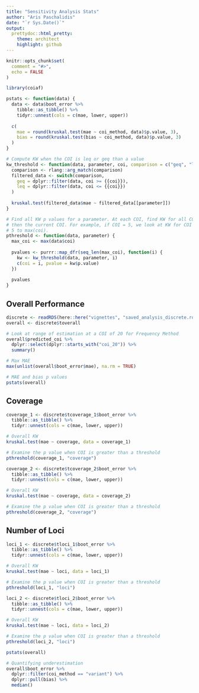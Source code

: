 ```yaml
---
title: "Sensitivity Analysis Stats"
author: "Aris Paschalidis"
date: "`r Sys.Date()`"
output:
  prettydoc::html_pretty:
    theme: architect
    highlight: github
---
```


```r
knitr::opts_chunk$set(
  comment = "#>",
  echo = FALSE
)

library(coiaf)
```

```r
pstats <- function(data) {
  data <- data$boot_error %>% 
    tibble::as_tibble() %>% 
    tidyr::unnest(cols = c(mae, lower, upper))
  
  c(
    mae = round(kruskal.test(mae ~ coi_method, data)$p.value, 3), 
    bias = round(kruskal.test(bias ~ coi_method, data)$p.value, 3)
  )
}

# Compute KW when the COI is leq or geq than a value
kw_threshold <- function(data, parameter, coi, comparison = c("geq", "leq")) {
  comparison <- rlang::arg_match(comparison)
  filtered_data <- switch(comparison,
    geq = dplyr::filter(data, coi >= {{coi}}),
    leq = dplyr::filter(data, coi <= {{coi}})
  )
  
  kruskal.test(filtered_data$mae ~ filtered_data[[parameter]])
}

# Find all KW p values for a parameter. At each COI, find KW for all COI greater
# then the current COI. For example, if COI = 5, we look at KW for COI =
# 5 to max(coi).
pthreshold <- function(data, parameter) {
  max_coi <- max(data$coi)
  
  pvalues <- purrr::map_dfr(seq_len(max_coi), function(i) {
    kw <- kw_threshold(data, parameter, i)
    c(coi = i, pvalue = kw$p.value)
  })
  
  pvalues
}
```


## Overall Performance

```r
discrete <- readRDS(here::here("vignettes", "saved_analysis_discrete.rds"))
overall <- discrete$toverall
```

```r
# Look at range of estimation at a COI of 20 for Frequency Method
overall$predicted_coi %>% 
  dplyr::select(dplyr::starts_with("coi_20")) %>% 
  summary()

# Max MAE
max(unlist(overall$boot_error$mae), na.rm = TRUE)

# MAE and bias p values
pstats(overall)
```

## Coverage

```r
coverage_1 <- discrete$tcoverage_1$boot_error %>% 
  tibble::as_tibble() %>% 
  tidyr::unnest(cols = c(mae, lower, upper))

# Overall KW
kruskal.test(mae ~ coverage, data = coverage_1)

# Examine the p value when COI is greater than a threshold
pthreshold(coverage_1, "coverage")
```

```r
coverage_2 <- discrete$tcoverage_2$boot_error %>% 
  tibble::as_tibble() %>% 
  tidyr::unnest(cols = c(mae, lower, upper))

# Overall KW
kruskal.test(mae ~ coverage, data = coverage_2)

# Examine the p value when COI is greater than a threshold
pthreshold(coverage_2, "coverage")
```

## Number of Loci

```r
loci_1 <- discrete$tloci_1$boot_error %>% 
  tibble::as_tibble() %>% 
  tidyr::unnest(cols = c(mae, lower, upper))

# Overall KW
kruskal.test(mae ~ loci, data = loci_1)

# Examine the p value when COI is greater than a threshold
pthreshold(loci_1, "loci")
```

```r
loci_2 <- discrete$tloci_2$boot_error %>% 
  tibble::as_tibble() %>% 
  tidyr::unnest(cols = c(mae, lower, upper))

# Overall KW
kruskal.test(mae ~ loci, data = loci_2)

# Examine the p value when COI is greater than a threshold
pthreshold(loci_2, "loci")
```


```r
pstats(overall)

# Quantifying underestimation
overall$boot_error %>% 
  dplyr::filter(coi_method == "variant") %>% 
  dplyr::pull(bias) %>% 
  median()
```
